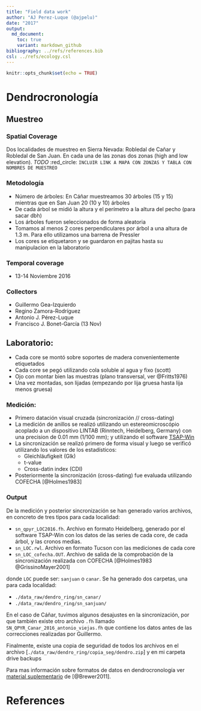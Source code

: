 ```yaml
---
title: "Field data work"
author: "AJ Perez-Luque (@ajpelu)"
date: "2017"
output:  
  md_document:
    toc: true
    variant: markdown_github
bibliography: ../refs/references.bib
csl: ../refs/ecology.csl
---
```


```r
knitr::opts_chunk$set(echo = TRUE)
```


# Dendrocronología

## Muestreo 

### Spatial Coverage 

Dos localidades de muestreo en Sierra Nevada: Robledal de Cañar y Robledal de San Juan. En cada una de las zonas dos zonas (high and low elevation). $TODO$ :red_circle: `INCLUIR LINK A MAPA CON ZONZAS Y TABLA CON NOMBRES DE MUESTREO`

### Metodología 

* Número de árboles: En Cáñar muestreamos 30 árboles (15 y 15) mientras que en San Juan 20 (10 y 10) árboles
* De cada árbol se midió la altura y el perímetro a la altura del pecho (para sacar dbh)
* Los árboles fueron seleccionados de forma aleatoria
* Tomamos al menos 2 cores perpendiculares por árbol a una altura de 1.3 m. Para ello utilizamos una barrena de Pressler
* Los cores se etiquetaron y se guardaron en pajitas hasta su manipulacion en la laboratorio

### Temporal coverage 
* 13-14 Noviembre 2016

### Collectors 
* Guillermo Gea-Izquierdo 
* Regino Zamora-Rodríguez
* Antonio J. Pérez-Luque
* Francisco J. Bonet-García (13 Nov) 

## Laboratorio: 

* Cada core se montó sobre soportes de madera convenientemente etiquetados
* Cada core se pegó utilizando cola soluble al agua y fixo (scott) 
* Ojo con montar bien las muestras (plano transversal, ver @Fritts1976)
* Una vez montadas, son lijadas (empezando por lija gruesa hasta lija menos gruesa)

### Medición: 

* Primero datación visual cruzada (sincronización // cross-dating)
* La medición de anillos se realizó utilizando un estereomicroscópio acoplado a un dispositivo LINTAB (Rinntech, Heidelberg, Germany) con una precision de 0.01 mm (1/100 mm); y utilizando el software [TSAP-Win](http://www.rinntech.de/content/view/17/48/lang,english/index.html)
* La sincronización se realizó primero de forma visual y luego se verificó utilizando los valores de los estadísticos: 
    * Gleichläufigkeit (Glk)
    * t-value 
    * Cross-datin index (CDI)
* Posteriormente la sincronización (cross-dating) fue evaluada utilizando COFECHA [@Holmes1983] 

### Output
De la medición y posterior sincronización se han generado varios archivos, en concreto de tres tipos para cada localidad: 

* `sn_qpyr_LOC2016.fh`. Archivo en formato Heidelberg, generado por el software TSAP-Win con los datos de las series de cada core, de cada árbol, y las cronos medias. 
* `sn_LOC.rwl`. Archivo en formato Tucson con las mediciones de cada core 
* `sn_LOC_cofecha.OUT`. Archivo de salida de la comprobación de la sincronización realizada con COFECHA [@Holmes1983 @GrissinoMayer2001]

donde `LOC` puede ser: `sanjuan` o `canar`. Se ha generado dos carpetas, una para cada localidad: 

* `./data_raw/dendro_ring/sn_canar/` 
* `./data_raw/dendro_ring/sn_sanjuan/` 

En el caso de Cáñar, tuvimos algunos desajustes en la sincronización, por que también existe otro archivo `.fh` llamado `SN_QPYR_Canar_2016_antonio_viejas.fh` que contiene los datos antes de las correcciones realizadas por Guillermo. 

Finalmente, existe una copia de seguridad de todos los archivos en el archivo [`./data_raw/dendro_ring/copia_seg/dendro.zip`] y en mi carpeta drive backups

Para mas información sobre formatos de datos en dendrocronología ver [material suplementario](http://www.treeringsociety.org/resources/SOM/Brewer_Murphy_SupplementaryMaterial.pdf) de [@Brewer2011]. 


# References 